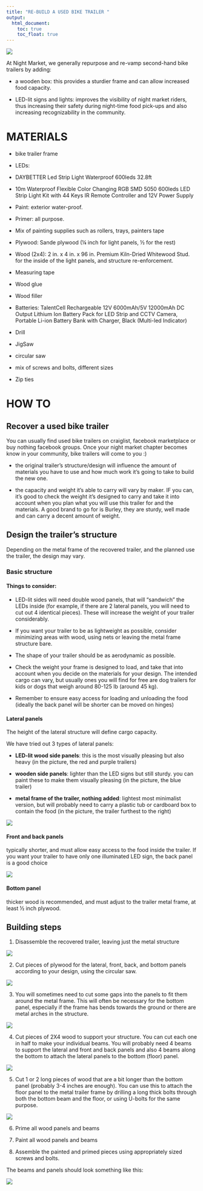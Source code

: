 ```yaml
---
title: "RE-BUILD A USED BIKE TRAILER "
output:
  html_document:
    toc: true
    toc_float: true
---
```


</h4><div class="main-photo"><img src="photos/1S9A8374.jpg"></div></h4>

At Night Market, we generally repurpose and re-vamp second-hand bike trailers by adding: 

* a wooden box: this provides a sturdier frame and can allow increased food capacity.

* LED-lit signs and lights: improves the visibility of night market riders, thus increasing their safety during night-time food pick-ups and also increasing recognizability in the community. 


# MATERIALS

* bike trailer frame

* LEDs: 

- DAYBETTER Led Strip Light Waterproof 600leds 32.8ft 
- 10m Waterproof Flexible Color Changing RGB SMD 5050 600leds LED Strip Light Kit with 44 Keys IR Remote Controller and 12V Power Supply

* Paint: exterior water-proof. 
* Primer: all purpose. 
* Mix of painting supplies such as rollers, trays, painters tape
* Plywood: Sande plywood (¼ inch for light panels, ½ for the rest)
* Wood (2x4): 2 in. x 4 in. x 96 in. Premium Kiln-Dried Whitewood Stud. for the inside of the light panels, and structure re-enforcement.
* Measuring tape
* Wood glue
* Wood filler
* Batteries: TalentCell Rechargeable 12V 6000mAh/5V 12000mAh DC Output Lithium Ion Battery Pack for LED Strip and CCTV Camera, Portable Li-ion Battery Bank with Charger, Black (Multi-led Indicator)
* Drill
* JigSaw
* circular saw
* mix of screws and bolts, different sizes
* Zip ties

# HOW TO

## Recover a used bike trailer

You can usually find used bike trailers on craiglist, facebook marketplace or buy nothing facebook groups. Once your night market chapter becomes know in your community, bike trailers will come to you :) 

* the original trailer’s structure/design will influence the amount of materials you have to use and how much work it's going to take to build the new one.

* the capacity and weight it's able to carry will vary by maker. IF you can, it's good to check the weight it's designed to carry and take it into account when you plan what you will use this trailer for and the materials. A good brand to go for is Burley, they are sturdy, well made and can carry a decent amount of weight. 


## Design the trailer’s structure 

Depending on the metal frame of the recovered trailer, and the planned use the trailer, the design may vary. 

### Basic structure

#### Things to consider:

* LED-lit sides will need double wood panels, that will “sandwich” the LEDs inside (for example, if there are 2 lateral panels, you will need to cut out 4 identical pieces). These will increase the weight of your trailer considerably.

* If you want your trailer to be as lightweight as possible, consider minimizing areas with wood, using nets or leaving the metal frame structure bare. 

* The shape of your trailer should be as aerodynamic as possible.

* Check the weight your frame is designed to load, and take that into account when you decide on the materials for your design. The intended cargo can vary, but usually ones you will find for free are dog trailers for kids or dogs that weigh around 80-125 lb (around 45 kg). 

* Remember to ensure easy access for loading and unloading the food (ideally the back panel will be shorter can be moved on hinges)

#### Lateral panels

The height of the lateral structure will define cargo capacity. 

We have tried out 3 types of lateral panels: 

* **LED-lit wood side panels**: this is the most visually pleasing but also heavy (in the picture, the red and purple trailers)
    
* **wooden side panels**: lighter than the LED signs but still sturdy. you can paint these to make them visually pleasing (in the picture, the blue trailer)
    
* **metal frame of the trailer, nothing added**: lightest most minimalist version, but will probably need to carry a plastic tub or cardboard box to contain the food (in the picture, the trailer furthest to the right)

</h4><div class="main-photo"><img src="photos/bikecartfleet.JPG"></div></h4>

#### Front and back panels

typically shorter, and must allow easy access to the food inside the trailer. If you want your trailer to have only one illuminated LED sign, the back panel is a good choice

</h4><div class="main-photo"><img src="photos/bikecartback.JPEG"></div></h4>

#### Bottom panel

thicker wood is recommended, and must adjust to the trailer metal frame, at least ½ inch plywood. 

## Building steps 

1. Disassemble the recovered trailer, leaving just the metal structure

</h4><div class="main-photo"><img src="photos/trailers_pic.JPG"></div></h4>

2. Cut pieces of plywood for the lateral, front, back, and bottom panels according to your design, using the circular saw.

</h4><div class="main-photo"><img src="photos/panels_pic.JPG"></div></h4>

3. You will sometimes need to cut some gaps into the panels to fit them around the metal frame.  This will often be necessary for the bottom panel, especially if the frame has bends towards the ground or there are metal arches in the structure. 

</h4><div class="main-photo"><img src="photos/bottom_pic.JPG"></div></h4>


4. Cut pieces of 2X4 wood to support your structure. You can cut each one in half to make your individual beams. You will probably need 4 beams to support the lateral and front and back panels and also 4 beams along the bottom to attach the lateral panels to the bottom (floor) panel.


</h4><div class="main-photo"><img src="photos/support_beams.JPG"></div></h4>

5. Cut 1 or 2 long pieces of wood that are a bit longer than the bottom panel (probably 3-4 inches are enough). You can use this to attach the floor panel to the metal trailer frame by drilling a long thick bolts through both the bottom beam and the floor, or using U-bolts for the same purpose. 

</h4><div class="main-photo"><img src="photos/bottom_beam.JPG"></div></h4>

6. Prime all wood panels and beams

7. Paint all wood panels and beams

8. Assemble the painted and primed pieces using appropriately sized screws and bolts. 


The beams and panels should look something like this: 

</h4><div class="main-photo"><img src="photos/blue_cart_above.JPG"></div></h4>



	
